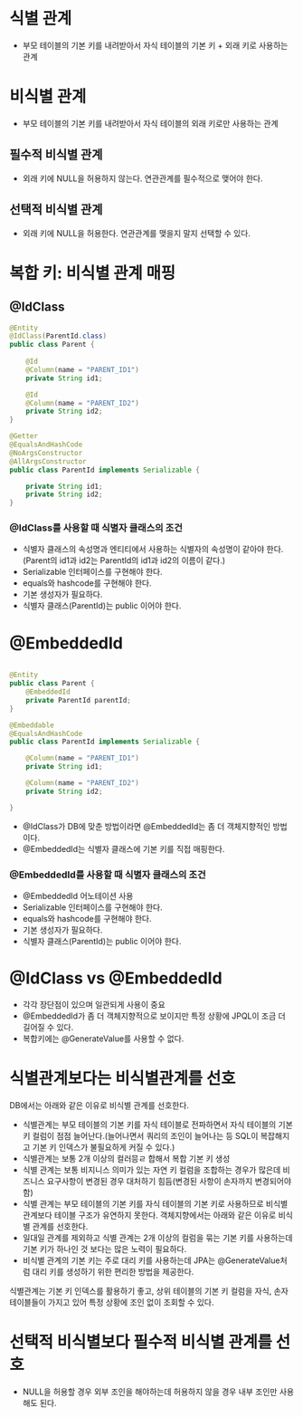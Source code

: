 #  식별 관계
- 부모 테이블의 기본 키를 내려받아서 자식 테이블의 기본 키 + 외래 키로 사용하는 관계

# 비식별 관계
- 부모 테이블의 기본 키를 내려받아서 자식  테이블의 외래 키로만 사용하는 관계

## 필수적 비식별 관계
- 외래 키에 NULL을 허용하지 않는다. 연관관계를 필수적으로 맺어야 한다.

## 선택적 비식별 관계
- 외래 키에 NULL을 허용한다. 연관관계를 맺을지 말지 선택할 수 있다.

# 복합 키: 비식별 관계 매핑

## @IdClass
```java
@Entity
@IdClass(ParentId.class)
public class Parent {
    
    @Id
    @Column(name = "PARENT_ID1")
    private String id1;

    @Id
    @Column(name = "PARENT_ID2")
    private String id2;
}

@Getter
@EqualsAndHashCode
@NoArgsConstructor
@AllArgsConstructor
public class ParentId implements Serializable {

    private String id1;
    private String id2;
}

```
### @IdClass를 사용할 때 식별자 클래스의 조건
- 식별자 클래스의 속성명과 엔티티에서 사용하는 식별자의 속성명이 같아야 한다.(Parent의 id1과 id2는 ParentId의 id1과 id2의 이름이 같다.)
- Serializable 인터페이스를 구현해야 한다.
- equals와 hashcode를 구현해야 한다.
- 기본 생성자가 필요하다.
- 식별자 클래스(ParentId)는 public 이어야 한다.

# @EmbeddedId

```java

@Entity
public class Parent {
    @EmbeddedId
    private ParentId parentId;
}

@Embeddable
@EqualsAndHashCode
public class ParentId implements Serializable {

    @Column(name = "PARENT_ID1")
    private String id1;

    @Column(name = "PARENT_ID2")
    private String id2;

}

```
- @IdClass가 DB에 맞춘 방법이라면 @EmbeddedId는 좀 더 객체지향적인 방법이다.
- @EmbeddedId는 식별자 클래스에 기본 키를 직접 매핑한다.

### @EmbeddedId를 사용할 때 식별자 클래스의 조건
- @EmbeddedId 어노테이션 사용
- Serializable 인터페이스를 구현해야 한다.
- equals와 hashcode를 구현해야 한다.
- 기본 생성자가 필요하다.
- 식별자 클래스(ParentId)는 public 이어야 한다.

# @IdClass vs @EmbeddedId
- 각각 장단점이 있으며 일관되게 사용이 중요
- @EmbeddedId가 좀 더 객체지향적으로 보이지만 특정 상황에 JPQL이 조금 더 길어질 수 있다.
- 복합키에는 @GenerateValue를 사용할 수 없다.

# 식별관계보다는 비식별관계를 선호
DB에서는 아래와 같은 이유로 비식별 관계를 선호한다.
- 식별관계는 부모 테이블의 기본 키를 자식 테이블로 전파하면서 자식 테이블의 기본 키 컬럼이 점점 늘어난다.(늘어나면서 쿼리의 조인이 늘어나는 등 SQL이 복잡해지고 기본 키 인덱스가 불필요하게 커질 수 있다.)
- 식별관계는 보통 2개 이상의 컬러믕ㄹ 합해서 복합 기본 키 생성
- 식별 관계는 보통 비지니스 의미가 있는 자연 키 컬럼을 조합하는 경우가 많은데 비즈니스 요구사항이 변경된 경우 대처하기 힘듬(변경된 사항이 손자까지 변경되어야함)
- 식별 관계는 부모 테이블의 기본 키를 자식 테이블의 기본 키로 사용하므로 비식별 관계보다 테이블 구조가 유연하지 못한다.
객체지향에서는 아래와 같은 이유로 비식별 관계를 선호한다.
- 일대일 관계를 제외하고 식별 관계는 2개 이상의 컬럼을 묶는 기본 키를 사용하는데 기본 키가 하나인 것 보다는 많은 노력이 필요하다.
- 비식별 관계의 기본 키는 주로 대리 키를 사용하는데 JPA는 @GenerateValue처럼 대리 키를 생성하기 위한 편리한 방법을 제공한다.

식별관계는  기본 키 인덱스를 활용하기 좋고, 상위 테이블의 기본 키 컬럼을 자식, 손자 테이블들이 가지고 있어 특정 상황에 조인 없이 조회할 수 있다.

# 선택적 비식별보다 필수적 비식별 관계를 선호
- NULL을 허용할 경우 외부 조인을 해야하는데 허용하지 않을 경우 내부 조인만 사용해도 된다.